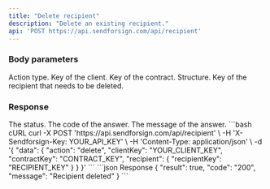 ```yaml
---
title: "Delete recipient"
description: "Delete an existing recipient."
api: 'POST https://api.sendforsign.com/api/recipient'
---
```


### Body parameters

<ParamField body="data" type="object" required>

  <Expandable title="child attribute">

<ParamField body="action" type="string" required>
  Action type.
</ParamField>

<ParamField body="clientKey" type="string" required>
  Key of the client.
</ParamField>

<ParamField body="contractKey" type="string" required>
  Key of the contract.
</ParamField>

<ParamField body="recipient" type="object" required>
  Structure.

  <Expandable title="child attribute">

  <ParamField body="recipientKey" type="string" required>
    Key of the recipient that needs to be deleted.
  </ParamField>

  </Expandable>

</ParamField>

  </Expandable>

</ParamField>

### Response

<ResponseField name="status" type="string">
  The status.
</ResponseField>

<ResponseField name="code" type="string">
  The code of the answer.
</ResponseField>

<ResponseField name="message" type="string">
  The message of the answer.
</ResponseField>

<RequestExample>
```bash cURL
curl -X POST 'https://api.sendforsign.com/api/recipient' \
     -H 'X-Sendforsign-Key: YOUR_API_KEY' \
     -H 'Content-Type: application/json' \
     -d '{
    "data": {
        "action": "delete",
        "clientKey": "YOUR_CLIENT_KEY",
        "contractKey": "CONTRACT_KEY",
        "recipient": {
            "recipientKey": "RECIPIENT_KEY"
        }
    }
}'
```
</RequestExample>

<ResponseExample>
```json Response
{
    "result": true,
    "code": "200",
    "message": "Recipient deleted"
}
```
</ResponseExample>
